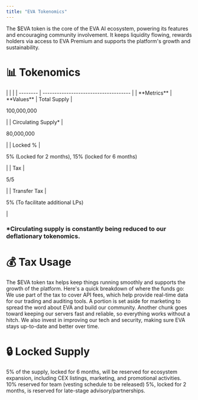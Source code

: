 ```yaml
---
title: "EVA Tokenomics"
---
```


The \$EVA token is the core of the EVA AI ecosystem, powering its features and encouraging community involvement. It keeps liquidity flowing, rewards holders via access to EVA Premium and supports the platform's growth and sustainability.

<Card>
  <h1 style={{ color: '#f7941d' }}>📊 Tokenomics</h1>
  |     |                                       |
  | --------                      | -------------------------------------        |
  | **Metrics**            | **Values**
  | Total Supply       | <p style={{ color: '#f7941d' }}>100,000,000</p>       |
  | Circulating Supply* | <p style={{ color: '#f7941d' }}>80,000,000</p>       |
  | Locked %           | <p style={{ color: '#f7941d' }}>5% (Locked for 2 months), 15% (locked for 6 months)</p>  |
  | Tax                | <p style={{ color: '#f7941d' }}>5/5 </p>                                                 |
  | Transfer Tax       | <p style={{ color: '#f7941d' }}>5% (To facilitate additional LPs)</p>                    |
</Card>

<h3>*Circulating supply is constantly being reduced to our deflationary tokenomics.</h3>

<Card>
  <h1 style={{ color: '#f7941d' }}>💰 Tax Usage</h1>
  The $EVA token tax helps keep things running smoothly and supports the growth of the platform. Here's a quick breakdown of where the funds go:
  <Columns col={2}>
    <Card title="API Costs">
      We use part of the tax to cover API fees, which help provide real-time data for our trading and auditing tools.
    </Card>
    <Card title="Marketing">
A portion is set aside for marketing to spread the word about EVA and build our community.
    </Card>
    <Card title="Servers">
Another chunk goes toward keeping our servers fast and reliable, so everything works without a hitch.
    </Card>
    <Card title="Infrastructure">
We also invest in improving our tech and security, making sure EVA stays up-to-date and better over time.
    </Card>
  </Columns>
  </Card>

  <Card>
  <h1 style={{ color: '#f7941d' }}>🔒 Locked Supply</h1>
  <Card title="Ecosystem Expansion (5%)" horizontal="true">
    5% of the supply, locked for 6 months, will be reserved for ecosystem expansion, including CEX listings, marketing, and promotional activities.
  </Card>
    <Card title="Team Allocation (10%)" horizontal="true">
10% reserved for team (vesting schedule to be released)
  </Card>
    <Card title="Advisory & Partnerships (5%)" horizontal="true">
5%, locked for 2 months, is reserved for late-stage advisory/partnerships.
  </Card>
  </Card>
